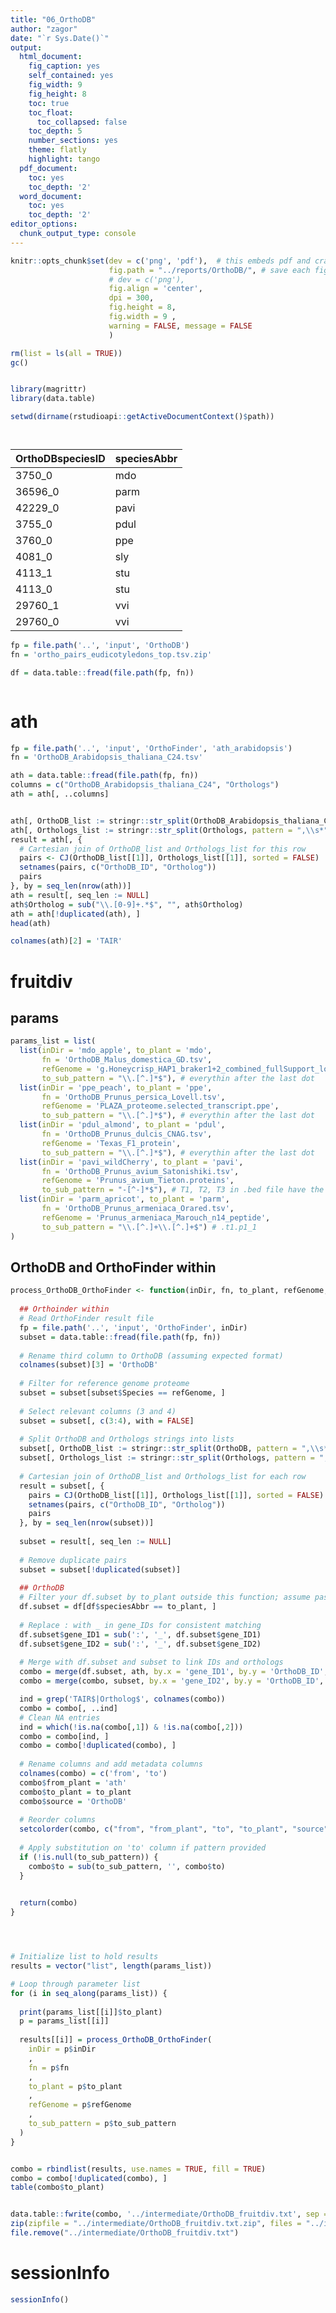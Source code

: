 ```yaml
---
title: "06_OrthoDB"
author: "zagor"
date: "`r Sys.Date()`"
output:
  html_document:
    fig_caption: yes
    self_contained: yes
    fig_width: 9
    fig_height: 8
    toc: true
    toc_float:
      toc_collapsed: false
    toc_depth: 5
    number_sections: yes
    theme: flatly
    highlight: tango
  pdf_document:
    toc: yes
    toc_depth: '2'
  word_document:
    toc: yes
    toc_depth: '2'
editor_options:
  chunk_output_type: console
---
```



```r
knitr::opts_chunk$set(dev = c('png', 'pdf'),  # this embeds pdf and crates scrolable blocks if pdf is first
                      fig.path = "../reports/OrthoDB/", # save each figure here
                      # dev = c('png'), 
                      fig.align = 'center', 
                      dpi = 300,
                      fig.height = 8, 
                      fig.width = 9 ,
                      warning = FALSE, message = FALSE
                      )
```



```r

rm(list = ls(all = TRUE))
gc()


library(magrittr)
library(data.table)

setwd(dirname(rstudioapi::getActiveDocumentContext()$path))




```


| OrthoDBspeciesID | speciesAbbr |
|------------------|-------------|
| 3750_0           | mdo         |
| 36596_0          | parm        |
| 42229_0          | pavi        |
| 3755_0           | pdul        |
| 3760_0           | ppe         |
| 4081_0           | sly         |
| 4113_1           | stu         |
| 4113_0           | stu         |
| 29760_1          | vvi         |
| 29760_0          | vvi         |


```r

fp = file.path('..', 'input', 'OrthoDB')
fn = 'ortho_pairs_eudicotyledons_top.tsv.zip'

df = data.table::fread(file.path(fp, fn))



```


# ath

```r

fp = file.path('..', 'input', 'OrthoFinder', 'ath_arabidopsis')
fn = 'OrthoDB_Arabidopsis_thaliana_C24.tsv'

ath = data.table::fread(file.path(fp, fn))
columns = c("OrthoDB_Arabidopsis_thaliana_C24", "Orthologs")
ath = ath[, ..columns]


ath[, OrthoDB_list := stringr::str_split(OrthoDB_Arabidopsis_thaliana_C24, pattern = ",\\s*")]
ath[, Orthologs_list := stringr::str_split(Orthologs, pattern = ",\\s*")]
result = ath[, {
  # Cartesian join of OrthoDB_list and Orthologs_list for this row
  pairs <- CJ(OrthoDB_list[[1]], Orthologs_list[[1]], sorted = FALSE)
  setnames(pairs, c("OrthoDB_ID", "Ortholog"))
  pairs
}, by = seq_len(nrow(ath))]
ath = result[, seq_len := NULL]
ath$Ortholog = sub("\\.[0-9]+.*$", "", ath$Ortholog)
ath = ath[!duplicated(ath), ]
head(ath)

colnames(ath)[2] = 'TAIR'


```

# fruitdiv

## params

```r



params_list = list(
  list(inDir = 'mdo_apple', to_plant = 'mdo', 
       fn = 'OrthoDB_Malus_domestica_GD.tsv', 
       refGenome = 'g.Honeycrisp_HAP1_braker1+2_combined_fullSupport_longname_filtered.pep', 
       to_sub_pattern = "\\.[^.]*$"), # everythin after the last dot
  list(inDir = 'ppe_peach', to_plant = 'ppe', 
       fn = 'OrthoDB_Prunus_persica_Lovell.tsv', 
       refGenome = 'PLAZA_proteome.selected_transcript.ppe',
       to_sub_pattern = "\\.[^.]*$"), # everythin after the last dot
  list(inDir = 'pdul_almond', to_plant = 'pdul',
       fn = 'OrthoDB_Prunus_dulcis_CNAG.tsv', 
       refGenome = 'Texas_F1_protein', 
       to_sub_pattern = "\\.[^.]*$"), # everythin after the last dot
  list(inDir = 'pavi_wildCherry', to_plant = 'pavi', 
       fn = 'OrthoDB_Prunus_avium_Satonishiki.tsv', 
       refGenome = 'Prunus_avium_Tieton.proteins', 
       to_sub_pattern = "-[^-]*$"), # T1, T2, T3 in .bed file have the same coord
  list(inDir = 'parm_apricot', to_plant = 'parm', 
       fn = 'OrthoDB_Prunus_armeniaca_Orared.tsv', 
       refGenome = 'Prunus_armeniaca_Marouch_n14_peptide', 
       to_sub_pattern = "\\.[^.]+\\.[^.]+$") # .t1.p1_1
)


```

## OrthoDB and OrthoFinder within

```r



process_OrthoDB_OrthoFinder <- function(inDir, fn, to_plant, refGenome, to_sub_pattern) {
  
  ## Orthoinder within
  # Read OrthoFinder result file
  fp = file.path('..', 'input', 'OrthoFinder', inDir)
  subset = data.table::fread(file.path(fp, fn))
  
  # Rename third column to OrthoDB (assuming expected format)
  colnames(subset)[3] = 'OrthoDB'
  
  # Filter for reference genome proteome
  subset = subset[subset$Species == refGenome, ]
  
  # Select relevant columns (3 and 4)
  subset = subset[, c(3:4), with = FALSE]
  
  # Split OrthoDB and Orthologs strings into lists
  subset[, OrthoDB_list := stringr::str_split(OrthoDB, pattern = ",\\s*")]
  subset[, Orthologs_list := stringr::str_split(Orthologs, pattern = ",\\s*")]
  
  # Cartesian join of OrthoDB_list and Orthologs_list for each row
  result = subset[, {
    pairs = CJ(OrthoDB_list[[1]], Orthologs_list[[1]], sorted = FALSE)
    setnames(pairs, c("OrthoDB_ID", "Ortholog"))
    pairs
  }, by = seq_len(nrow(subset))]
  
  subset = result[, seq_len := NULL]
  
  # Remove duplicate pairs
  subset = subset[!duplicated(subset)]
  
  ## OrthoDB
  # Filter your df.subset by to_plant outside this function; assume passed in environment
  df.subset = df[df$speciesAbbr == to_plant, ]
  
  # Replace : with _ in gene_IDs for consistent matching
  df.subset$gene_ID1 = sub(':', '_', df.subset$gene_ID1)
  df.subset$gene_ID2 = sub(':', '_', df.subset$gene_ID2)
  
  # Merge with df.subset and subset to link IDs and orthologs
  combo = merge(df.subset, ath, by.x = 'gene_ID1', by.y = 'OrthoDB_ID', all.x = TRUE)
  combo = merge(combo, subset, by.x = 'gene_ID2', by.y = 'OrthoDB_ID', all.x = TRUE)

  ind = grep('TAIR$|Ortholog$', colnames(combo))
  combo = combo[, ..ind]  
  # Clean NA entries
  ind = which(!is.na(combo[,1]) & !is.na(combo[,2]))
  combo = combo[ind, ]
  combo = combo[!duplicated(combo), ]
  
  # Rename columns and add metadata columns
  colnames(combo) = c('from', 'to')
  combo$from_plant = 'ath'
  combo$to_plant = to_plant
  combo$source = 'OrthoDB'
  
  # Reorder columns
  setcolorder(combo, c("from", "from_plant", "to", "to_plant", "source"))
  
  # Apply substitution on 'to' column if pattern provided
  if (!is.null(to_sub_pattern)) {
    combo$to = sub(to_sub_pattern, '', combo$to)
  }
  

  return(combo)
}




# Initialize list to hold results
results = vector("list", length(params_list))

# Loop through parameter list
for (i in seq_along(params_list)) {
  
  print(params_list[[i]]$to_plant)
  p = params_list[[i]]
  
  results[[i]] = process_OrthoDB_OrthoFinder(
    inDir = p$inDir
    ,
    fn = p$fn
    ,
    to_plant = p$to_plant
    ,
    refGenome = p$refGenome
    ,
    to_sub_pattern = p$to_sub_pattern
  )
}


combo = rbindlist(results, use.names = TRUE, fill = TRUE)
combo = combo[!duplicated(combo), ]
table(combo$to_plant)


data.table::fwrite(combo, '../intermediate/OrthoDB_fruitdiv.txt', sep = '\t')
zip(zipfile = "../intermediate/OrthoDB_fruitdiv.txt.zip", files = "../intermediate/OrthoDB_fruitdiv.txt")
file.remove("../intermediate/OrthoDB_fruitdiv.txt")


```


# sessionInfo

```r

sessionInfo()

```


